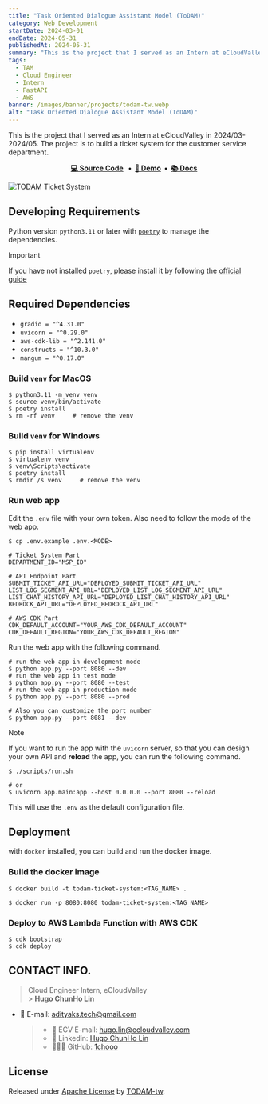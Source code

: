 ```yaml
---
title: "Task Oriented Dialogue Assistant Model (ToDAM)"
category: Web Development
startDate: 2024-03-01
endDate: 2024-05-31
publishedAt: 2024-05-31
summary: "This is the project that I served as an Intern at eCloudValley in 2024/03-2024/05. The project is to build a ticket system for the customer service department."
tags:
  - TAM
  - Cloud Engineer
  - Intern
  - FastAPI
  - AWS
banner: /images/banner/projects/todam-tw.webp
alt: "Task Oriented Dialogue Assistant Model (ToDAM)"
---
```


This is the project that I served as an Intern at eCloudValley in 2024/03-2024/05. The project is to build a ticket system for the customer service department.

<div align="center">
  <strong>
    <a href="https://github.com/TODAM-tw/todam-ticket-system">💻 Source Code</a>
    &nbsp;&nbsp;&bull;&nbsp;
    <a href="https://youtu.be/i86gxusBZNY">🎥 Demo</a>&nbsp;&nbsp;&bull;&nbsp;
    <a href="https://github.com/TODAM-tw/todam-ticket-system/tree/main/docs">
      📚 Docs
    </a>
  </strong>
</div>

![TODAM Ticket System](https://github.com/TODAM-tw/todam-ticket-system/raw/main/docs/imgs/cover.png)

## Developing Requirements

Python version `python3.11` or later with [`poetry`](https://python-poetry.org/) to manage the dependencies.

> [!IMPORTANT]
> If you have not installed `poetry`, please install it by following the [official guide](https://python-poetry.org/docs/#installation)

## Required Dependencies

- `gradio = "^4.31.0"`
- `uvicorn = "^0.29.0"`
- `aws-cdk-lib = "^2.141.0"`
- `constructs = "^10.3.0"`
- `mangum = "^0.17.0"`

### Build `venv` for **MacOS**

```shell
$ python3.11 -m venv venv
$ source venv/bin/activate
$ poetry install
$ rm -rf venv     # remove the venv
```

### Build `venv` for **Windows**

```shell
$ pip install virtualenv
$ virtualenv venv
$ venv\Scripts\activate
$ poetry install
$ rmdir /s venv     # remove the venv
```

### Run web app

Edit the `.env` file with your own token. Also need to follow the mode of the web app.

```shell
$ cp .env.example .env.<MODE>
```

```shell
# Ticket System Part
DEPARTMENT_ID="MSP_ID"

# API Endpoint Part
SUBMIT_TICKET_API_URL="DEPLOYED_SUBMIT_TICKET_API_URL"
LIST_LOG_SEGMENT_API_URL="DEPLOYED_LIST_LOG_SEGMENT_API_URL"
LIST_CHAT_HISTORY_API_URL="DEPLOYED_LIST_CHAT_HISTORY_API_URL"
BEDROCK_API_URL="DEPLOYED_BEDROCK_API_URL"

# AWS CDK Part
CDK_DEFAULT_ACCOUNT="YOUR_AWS_CDK_DEFAULT_ACCOUNT"
CDK_DEFAULT_REGION="YOUR_AWS_CDK_DEFAULT_REGION"
```

Run the web app with the following command.

```shell
# run the web app in development mode
$ python app.py --port 8080 --dev
# run the web app in test mode
$ python app.py --port 8080 --test
# run the web app in production mode
$ python app.py --port 8080 --prod

# Also you can customize the port number
$ python app.py --port 8081 --dev
```

> [!NOTE]
> If you want to run the app with the `uvicorn` server, so that you can design your own API and **reload** the app, you can run the following command.
>
> ```shell
> $ ./scripts/run.sh
>
> # or
> $ uvicorn app.main:app --host 0.0.0.0 --port 8080 --reload
> ```
>
> This will use the `.env` as the default configuration file.

## Deployment

with `docker` installed, you can build and run the docker image.

### Build the docker image

```shell
$ docker build -t todam-ticket-system:<TAG_NAME> .

$ docker run -p 8080:8080 todam-ticket-system:<TAG_NAME>
```

### Deploy to AWS Lambda Function with AWS CDK

```shell
$ cdk bootstrap
$ cdk deploy
```

## CONTACT INFO.

> Cloud Engineer Intern, eCloudValley <br /> > **Hugo ChunHo Lin**

- 📩 E-mail: <a href="mailto:adityaks.tech@gmail.com">adityaks.tech@gmail.com</a>
  > - 📩 ECV E-mail: <a href="mailto:hugo.lin@ecloudvalley.com">hugo.lin@ecloudvalley.com</a>
  > - 🧳 Linkedin: <a href="https://www.linkedin.com/in/1chooo/">Hugo ChunHo Lin</a>
  > - 👨🏻‍💻 GitHub: <a href="https://github.com/1chooo">1chooo</a>

## License

Released under [Apache License](./LICENSE) by [TODAM-tw](https://github.com/TODAM-tw).
